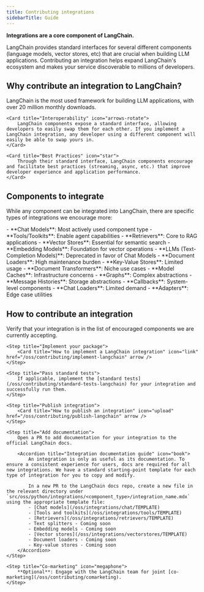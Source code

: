 ```yaml
---
title: Contributing integrations
sidebarTitle: Guide
---
```


**Integrations are a core component of LangChain.**

LangChain provides standard interfaces for several different components (language models, vector stores, etc) that are crucial when building LLM applications. Contributing an integration helps expand LangChain's ecosystem and makes your service discoverable to millions of developers.

## Why contribute an integration to LangChain?

<CardGroup cols={3}>
    <Card title="Discoverability" icon="magnifying-glass">
        LangChain is the most used framework for building LLM applications, with over 20 million monthly downloads.
    </Card>

    <Card title="Interoperability" icon="arrows-rotate">
        LangChain components expose a standard interface, allowing developers to easily swap them for each other. If you implement a LangChain integration, any developer using a different component will easily be able to swap yours in.
    </Card>

    <Card title="Best Practices" icon="star">
        Through their standard interface, LangChain components encourage and facilitate best practices (streaming, async, etc.) that improve developer experience and application performance.
    </Card>
</CardGroup>

## Components to integrate

While any component can be integrated into LangChain, there are specific types of integrations we encourage more:

<Tabs>
    <Tab title="Integrate these ✅">
        - **Chat Models**: Most actively used component type
        - **Tools/Toolkits**: Enable agent capabilities
        - **Retrievers**: Core to RAG applications
        - **Vector Stores**: Essential for semantic search
        - **Embedding Models**: Foundation for vector operations
    </Tab>
    <Tab title="Not these ❌">
        - **LLMs (Text-Completion Models)**: Deprecated in favor of Chat Models
        - **Document Loaders**: High maintenance burden
        - **Key-Value Stores**: Limited usage
        - **Document Transformers**: Niche use cases
        - **Model Caches**: Infrastructure concerns
        - **Graphs**: Complex abstractions
        - **Message Histories**: Storage abstractions
        - **Callbacks**: System-level components
        - **Chat Loaders**: Limited demand
        - **Adapters**: Edge case utilities
    </Tab>
</Tabs>

## How to contribute an integration

<Steps>
    <Step title="Confirm eligibility">
        Verify that your integration is in the list of encouraged components we are currently accepting.
    </Step>

    <Step title="Implement your package">
        <Card title="How to implement a LangChain integration" icon="link" href="/oss/contributing/implement-langchain" arrow />
    </Step>

    <Step title="Pass standard tests">
        If applicable, implement the [standard tests](/oss/contributing/standard-tests-langchain) for your integration and successfully run them.
    </Step>

    <Step title="Publish integration">
        <Card title="How to publish an integration" icon="upload" href="/oss/contributing/publish-langchain" arrow />
    </Step>

    <Step title="Add documentation">
        Open a PR to add documentation for your integration to the official LangChain docs.

        <Accordion title="Integration documentation guide" icon="book">
            An integration is only as useful as its documentation. To ensure a consistent experience for users, docs are required for all new integrations. We have a standard starting-point template for each type of integration for you to copy and modify.

            In a new PR to the LangChain docs repo, create a new file in the relevant directory under `src/oss/python/integrations/<component_type>/integration_name.mdx` using the appropriate template file:
            - [Chat models](/oss/integrations/chat/TEMPLATE)
            - [Tools and toolkits](/oss/integrations/tools/TEMPLATE)
            - [Retrievers](/oss/integrations/retrievers/TEMPLATE)
            - Text splitters - Coming soon
            - Embedding models - Coming soon
            - [Vector stores](/oss/integrations/vectorstores/TEMPLATE)
            - Document loaders - Coming soon
            - Key-value stores - Coming soon
        </Accordion>
    </Step>

    <Step title="Co-marketing" icon="megaphone">
        **Optional**: Engage with the LangChain team for joint [co-marketing](/oss/contributing/comarketing).
    </Step>
</Steps>

